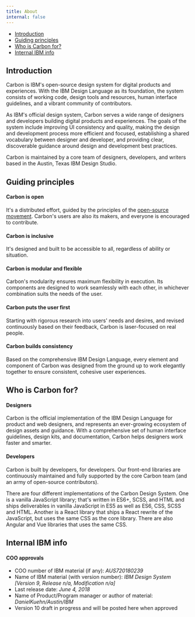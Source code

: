 ```yaml
---
title: About
internal: false
---
```


<AnchorLinks>

- [Introduction](#introduction)
- [Guiding principles](#guiding-principles)
- [Who is Carbon for?](#who-is-carbon-for)
- [Internal IBM info](#internal-ibm-info)

</AnchorLinks>

## Introduction

Carbon is IBM's open-source design system for digital products and experiences. With the IBM Design Language as its foundation, the system consists of working code, design tools and resources, human interface guidelines, and a vibrant community of contributors.

As IBM's official design system, Carbon serves a wide range of designers and developers building digital products and experiences. The goals of the system include improving UI consistency and quality, making the design and development process more efficient and focused, establishing a shared vocabulary between designer and developer, and providing clear, discoverable guidance around design and development best practices.

Carbon is maintained by a core team of designers, developers, and writers based in the Austin, Texas IBM Design Studio.

## Guiding principles

#### Carbon is open

It's a distributed effort, guided by the principles of the [open-source movement](https://en.wikipedia.org/wiki/Open-source-software_movement). Carbon's users are also its makers, and everyone is encouraged to contribute.

#### Carbon is inclusive

It's designed and built to be accessible to all, regardless of ability or situation.

#### Carbon is modular and flexible

Carbon's modularity ensures maximum flexibility in execution. Its components are designed to work seamlessly with each other, in whichever combination suits the needs of the user.

#### Carbon puts the user first

Starting with rigorous research into users' needs and desires, and revised continuously based on their feedback, Carbon is laser-focused on real people.

#### Carbon builds consistency

Based on the comprehensive IBM Design Language, every element and component of Carbon was designed from the ground up to work elegantly together to ensure consistent, cohesive user experiences.

## Who is Carbon for?

#### Designers

Carbon is the official implementation of the IBM Design Language for product and web designers, and represents an ever-growing ecosystem of design assets and guidance. With a comprehensive set of human interface guidelines, design kits, and documentation, Carbon helps designers work faster and smarter.

#### Developers

Carbon is built by developers, for developers. Our front-end libraries are continuously maintained and fully supported by the core Carbon team (and an army of open-source contributors).

There are four different implementations of the Carbon Design System. One is a vanilla JavaScript library; that's written in ES6+, SCSS, and HTML and ships deliverables in vanilla JavaScript in ES5 as well as ES6, CSS, SCSS and HTML. Another is a React library that ships a React rewrite of the JavaScript, but uses the same CSS as the core library. There are also Angular and Vue libraries that uses the same CSS.

## Internal IBM info

#### COO approvals

* COO number of IBM material (if any): *AUS720180239*
* Name of IBM material (with version number): *IBM Design System [Version 9, Release n/a, Modification n/a]*
* Last release date: *June 4, 2018*
* Name of Product/Program manager or author of material: *DanielKuehn/Austin/IBM*
* Version 10 draft in progress and will be posted here when approved
